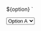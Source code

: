

  ${option}
`

<Meta component={Select} decorators={[centered]} title="Components|Select" />

<Preview>
  <Story name="Default">
    <Select
      delay={number('delay', 200)}
      isDisabled={boolean('isDisabled', false)}
      isLoading={boolean('isLoading', false)}
      isMultiple={boolean('isMultiple', false)}
      variant={select(
        'variant',
        {
          default: '',
          light: 'light',
          dark: 'dark',
          primary: 'primary',
          info: 'info',
          success: 'success',
          warning: 'warning',
          danger: 'danger',
        },
        ''
      )}
    >
      <Option value="optionA">Option A</Option>
      <Option value="optionB">Option B</Option>
      <Option value="optionC">Option C</Option>
      <Option value="optionD">Option D</Option>
    </Select>
  </Story>
</Preview>

